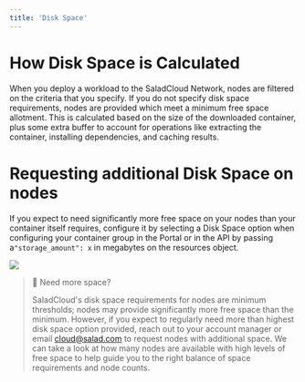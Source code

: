 ```yaml
---
title: 'Disk Space'
---
```


# How Disk Space is Calculated

When you deploy a workload to the SaladCloud Network, nodes are filtered on the criteria that you specify. If you do not
specify disk space requirements, nodes are provided which meet a minimum free space allotment. This is calculated based
on the size of the downloaded container, plus some extra buffer to account for operations like extracting the container,
installing dependencies, and caching results.

# Requesting additional Disk Space on nodes

If you expect to need significantly more free space on your nodes than your container itself requires, configure it by
selecting a Disk Space option when configuring your container group in the Portal or in the API by passing
a`"storage_amount": x` in megabytes on the resources object.

<img src="/products/sce/images/270e77f-image.png" />

> 📘 Need more space?
>
> SaladCloud's disk space requirements for nodes are minimum thresholds; nodes may provide significantly more free space
> than the minimum. However, if you expect to regularly need more than highest disk space option provided, reach out to
> your account manager or email [cloud@salad.com](mailto:cloud@salad.com) to request nodes with additional space. We can
> take a look at how many nodes are available with high levels of free space to help guide you to the right balance of
> space requirements and node counts.
